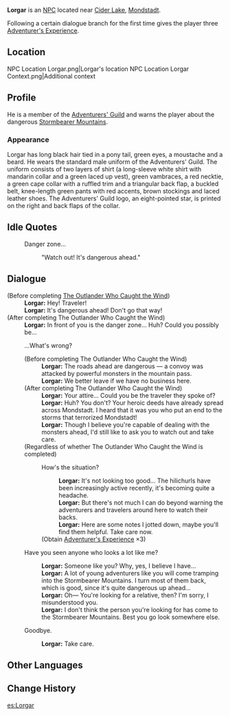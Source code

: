 {{Character Infobox
|type             = NPC
|image            = NPC Lorgar.png
|region           = Mondstadt
|affiliation      = Adventurers' Guild
|title            = Adventurer
|dialoguereward   = {{Card|Adventurer's Experience|3}}
}}
'''Lorgar''' is an [[NPC]] located near [[Cider Lake]], [[Mondstadt]].

Following a certain dialogue branch for the first time gives the player three [[Adventurer's Experience]].

==Location==
<gallery>
NPC Location Lorgar.png|Lorgar's location
NPC Location Lorgar Context.png|Additional context
</gallery>

==Profile==
He is a member of the [[Adventurers' Guild]] and warns the player about the dangerous [[Stormbearer Mountains]].
<!--
===Personality===
''(To be added.)''
-->
===Appearance===
Lorgar has long black hair tied in a pony tail, green eyes, a moustache and a beard.  He wears the standard male uniform of the Adventurers' Guild. The uniform consists of two layers of shirt (a long-sleeve white shirt with mandarin collar and a green laced up vest), green vambraces, a red necktie, a green cape collar with a ruffled trim and a triangular back flap, a buckled belt, knee-length green pants with red accents, brown stockings and laced leather shoes. The Adventurers' Guild logo, an eight-pointed star, is printed on the right and back flaps of the collar.

==Idle Quotes==
{{Dialogue start}}
: {{DIcon|Idle}} Danger zone...
:: {{A|VO Lorgar 01.ogg}} "Watch out! It's dangerous ahead."
{{Dialogue end}}

==Dialogue==
{{Dialogue start}}
;(Before completing [[The Outlander Who Caught the Wind]])
:'''Lorgar:''' Hey! Traveler!
:'''Lorgar:''' It's dangerous ahead! Don't go that way!
;(After completing The Outlander Who Caught the Wind)
:'''Lorgar:''' In front of you is the danger zone... Huh? Could you possibly be...
:{{DIcon}} ...What's wrong?
:;(Before completing The Outlander Who Caught the Wind)
::'''Lorgar:''' The roads ahead are dangerous &mdash; a convoy was attacked by powerful monsters in the mountain pass.
::'''Lorgar:''' We better leave if we have no business here.
:;(After completing The Outlander Who Caught the Wind)
::'''Lorgar:''' Your attire... Could you be the traveler they spoke of?
::'''Lorgar:''' Huh? You don't? Your heroic deeds have already spread across Mondstadt. I heard that it was you who put an end to the storms that terrorized Mondstadt!
::'''Lorgar:''' Though I believe you're capable of dealing with the monsters ahead, I'd still like to ask you to watch out and take care.
:;(Regardless of whether The Outlander Who Caught the Wind is completed)
::{{DIcon|Reward}} How's the situation?
:::'''Lorgar:''' It's not looking too good... The hilichurls have been increasingly active recently, it's becoming quite a headache.
:::'''Lorgar:''' But there's not much I can do beyond warning the adventurers and travelers around here to watch their backs.
:::'''Lorgar:''' Here are some notes I jotted down, maybe you'll find them helpful. Take care now.
::;(Obtain [[Adventurer's Experience]] ×3)
:{{DIcon}} Have you seen anyone who looks a lot like me?
::'''Lorgar:''' Someone like you? Why, yes, I believe I have...
::'''Lorgar:''' A lot of young adventurers like you will come tramping into the Stormbearer Mountains. I turn most of them back, which is good, since it's quite dangerous up ahead...
::'''Lorgar:''' Oh&mdash; You're looking for a relative, then? I'm sorry, I misunderstood you.
::'''Lorgar:''' I don't think the person you're looking for has come to the Stormbearer Mountains. Best you go look somewhere else.
:{{DIcon}} Goodbye.
::'''Lorgar:''' Take care.
{{Dialogue end}}

==Other Languages==
{{Other Languages
|default_hidden = 1
|en      = Lorgar
|zhs     = 洛伽
|zhs_rm  = Luòjiā
|zht     = 洛伽
|zht_rm  = Luòjiā
|ja      = ローガー
|ja_rm   = Roogaa
|ko      = 로우가
|ko_rm   = Ro'uga
|es      = Lorgar
|fr      = Lorgar
|ru      = Лоргар
|th      = Lorgar
|vi      = Lorgar
|de      = Lorgar
|id      = Lorgar
|pt      = Lorgar
|tr      = Lorgar
|it      = Lorgar
}}

==Change History==
{{Change History|1.0}}

[[es:Lorgar]]